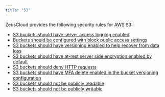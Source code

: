 ```yaml
---
title: "S3"
---
```


ZeusCloud provides the following security rules for AWS S3:
- <a href="https://github.com/Zeus-Labs/ZeusCloud/blob/main/backend/rules/s3/access_logging_enabled.go">S3 buckets should have server access logging enabled</a>
- <a href="https://github.com/Zeus-Labs/ZeusCloud/blob/main/backend/rules/s3/block_public_access_config.go">Buckets should be configured with block public access settings</a>
- <a href="https://github.com/Zeus-Labs/ZeusCloud/blob/main/backend/rules/s3/buckets_versioned.go">S3 buckets should have versioning enabled to help recover from data loss</a>
- <a href="https://github.com/Zeus-Labs/ZeusCloud/blob/main/backend/rules/s3/enable_server_side_encryption.go">S3 buckets should have at-rest server side encryption enabled by default</a>
- <a href="https://github.com/Zeus-Labs/ZeusCloud/blob/main/backend/rules/s3/enforce_in_transit_encryption.go">S3 buckets should deny HTTP requests</a>
- <a href="https://github.com/Zeus-Labs/ZeusCloud/blob/main/backend/rules/s3/mfa_delete.go">S3 buckets should have MFA delete enabled in the bucket versioning configuration</a>
- <a href="https://github.com/Zeus-Labs/ZeusCloud/blob/main/backend/rules/s3/restrict_publicly_readable.go">S3 buckets should not be publicly readable</a>
- <a href="https://github.com/Zeus-Labs/ZeusCloud/blob/main/backend/rules/s3/restrict_publicly_writable.go">S3 buckets should not be publicly writable</a>
